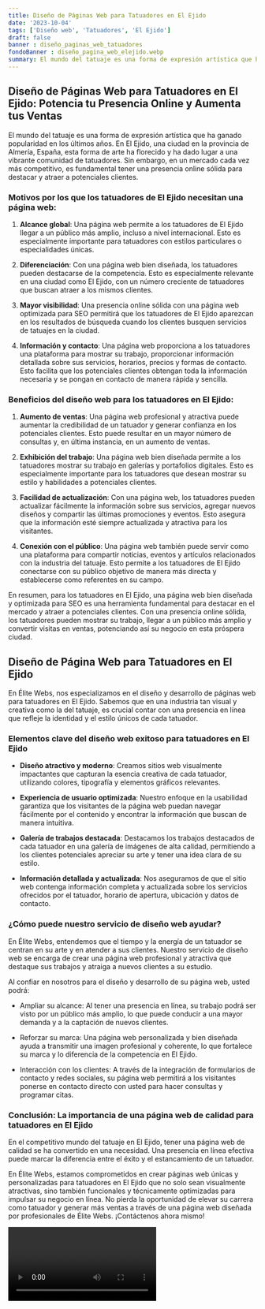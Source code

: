 ```yaml
---
title: Diseño de Páginas Web para Tatuadores en El Ejido
date: '2023-10-04'
tags: ['Diseño web', 'Tatuadores', 'El Ejido']
draft: false
banner : diseño_paginas_web_tatuadores
fondoBanner : diseño_pagina_web_elejido.webp
summary: El mundo del tatuaje es una forma de expresión artística que ha ganado popularidad en los últimos años. En El Ejido, una ciudad en la provincia de Almería, España, esta forma de arte ha florecido y ha dado lugar a una vibrante comunidad de tatuadores. Sin embargo, en un mercado cada vez más competitivo, es fundamental tener una presencia online sólida para destacar y atraer a potenciales clientes.
---
```


## Diseño de Páginas Web para Tatuadores en El Ejido: Potencia tu Presencia Online y Aumenta tus Ventas

El mundo del tatuaje es una forma de expresión artística que ha ganado popularidad en los últimos años. En El Ejido, una ciudad en la provincia de Almería, España, esta forma de arte ha florecido y ha dado lugar a una vibrante comunidad de tatuadores. Sin embargo, en un mercado cada vez más competitivo, es fundamental tener una presencia online sólida para destacar y atraer a potenciales clientes.

### Motivos por los que los tatuadores de El Ejido necesitan una página web:

1. **Alcance global**: Una página web permite a los tatuadores de El Ejido llegar a un público más amplio, incluso a nivel internacional. Esto es especialmente importante para tatuadores con estilos particulares o especialidades únicas.

2. **Diferenciación**: Con una página web bien diseñada, los tatuadores pueden destacarse de la competencia. Esto es especialmente relevante en una ciudad como El Ejido, con un número creciente de tatuadores que buscan atraer a los mismos clientes.

3. **Mayor visibilidad**: Una presencia online sólida con una página web optimizada para SEO permitirá que los tatuadores de El Ejido aparezcan en los resultados de búsqueda cuando los clientes busquen servicios de tatuajes en la ciudad.

4. **Información y contacto**: Una página web proporciona a los tatuadores una plataforma para mostrar su trabajo, proporcionar información detallada sobre sus servicios, horarios, precios y formas de contacto. Esto facilita que los potenciales clientes obtengan toda la información necesaria y se pongan en contacto de manera rápida y sencilla.

### Beneficios del diseño web para los tatuadores en El Ejido:

1. **Aumento de ventas**: Una página web profesional y atractiva puede aumentar la credibilidad de un tatuador y generar confianza en los potenciales clientes. Esto puede resultar en un mayor número de consultas y, en última instancia, en un aumento de ventas.

2. **Exhibición del trabajo**: Una página web bien diseñada permite a los tatuadores mostrar su trabajo en galerías y portafolios digitales. Esto es especialmente importante para los tatuadores que desean mostrar su estilo y habilidades a potenciales clientes.

3. **Facilidad de actualización**: Con una página web, los tatuadores pueden actualizar fácilmente la información sobre sus servicios, agregar nuevos diseños y compartir las últimas promociones y eventos. Esto asegura que la información esté siempre actualizada y atractiva para los visitantes.

4. **Conexión con el público**: Una página web también puede servir como una plataforma para compartir noticias, eventos y artículos relacionados con la industria del tatuaje. Esto permite a los tatuadores de El Ejido conectarse con su público objetivo de manera más directa y establecerse como referentes en su campo.

En resumen, para los tatuadores en El Ejido, una página web bien diseñada y optimizada para SEO es una herramienta fundamental para destacar en el mercado y atraer a potenciales clientes. Con una presencia online sólida, los tatuadores pueden mostrar su trabajo, llegar a un público más amplio y convertir visitas en ventas, potenciando así su negocio en esta próspera ciudad.

<GifSeo />

<Cta />

## Diseño de Página Web para Tatuadores en El Ejido

En Élite Webs, nos especializamos en el diseño y desarrollo de páginas web para tatuadores en El Ejido. Sabemos que en una industria tan visual y creativa como la del tatuaje, es crucial contar con una presencia en línea que refleje la identidad y el estilo únicos de cada tatuador.

### Elementos clave del diseño web exitoso para tatuadores en El Ejido

- **Diseño atractivo y moderno**: Creamos sitios web visualmente impactantes que capturan la esencia creativa de cada tatuador, utilizando colores, tipografía y elementos gráficos relevantes.

- **Experiencia de usuario optimizada**: Nuestro enfoque en la usabilidad garantiza que los visitantes de la página web puedan navegar fácilmente por el contenido y encontrar la información que buscan de manera intuitiva.

- **Galería de trabajos destacada**: Destacamos los trabajos destacados de cada tatuador en una galería de imágenes de alta calidad, permitiendo a los clientes potenciales apreciar su arte y tener una idea clara de su estilo.

- **Información detallada y actualizada**: Nos aseguramos de que el sitio web contenga información completa y actualizada sobre los servicios ofrecidos por el tatuador, horario de apertura, ubicación y datos de contacto.

### ¿Cómo puede nuestro servicio de diseño web ayudar?

En Élite Webs, entendemos que el tiempo y la energía de un tatuador se centran en su arte y en atender a sus clientes. Nuestro servicio de diseño web se encarga de crear una página web profesional y atractiva que destaque sus trabajos y atraiga a nuevos clientes a su estudio.

Al confiar en nosotros para el diseño y desarrollo de su página web, usted podrá:

- Ampliar su alcance: Al tener una presencia en línea, su trabajo podrá ser visto por un público más amplio, lo que puede conducir a una mayor demanda y a la captación de nuevos clientes.

- Reforzar su marca: Una página web personalizada y bien diseñada ayuda a transmitir una imagen profesional y coherente, lo que fortalece su marca y lo diferencia de la competencia en El Ejido.

- Interacción con los clientes: A través de la integración de formularios de contacto y redes sociales, su página web permitirá a los visitantes ponerse en contacto directo con usted para hacer consultas y programar citas.

### Conclusión: La importancia de una página web de calidad para tatuadores en El Ejido

En el competitivo mundo del tatuaje en El Ejido, tener una página web de calidad se ha convertido en una necesidad. Una presencia en línea efectiva puede marcar la diferencia entre el éxito y el estancamiento de un tatuador.

En Élite Webs, estamos comprometidos en crear páginas web únicas y personalizadas para tatuadores en El Ejido que no solo sean visualmente atractivas, sino también funcionales y técnicamente optimizadas para impulsar su negocio en línea. No pierda la oportunidad de elevar su carrera como tatuador y generar más ventas a través de una página web diseñada por profesionales de Élite Webs. ¡Contáctenos ahora mismo!

<Video />

<CtaBot job='Tatuadores' city='El Ejido'/>

<Gmaps query='El Ejido+españa+maps' />